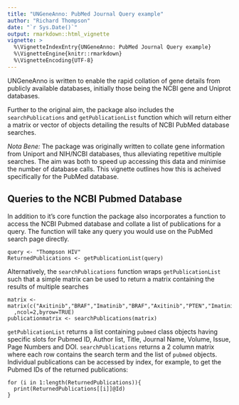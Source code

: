```yaml
---
title: "UNGeneAnno: PubMed Journal Query example"
author: "Richard Thompson"
date: "`r Sys.Date()`"
output: rmarkdown::html_vignette
vignette: >
  %\VignetteIndexEntry{UNGeneAnno: PubMed Journal Query example}
  %\VignetteEngine{knitr::rmarkdown}
  %\VignetteEncoding{UTF-8}
---
```


UNGeneAnno is written to enable the rapid collation of gene details from publicly available databases, initially those being the NCBI gene and Uniprot databases. 

Further to the original aim, the package also includes the `searchPublications` and `getPublicationList` function which will return either a matrix or vector of objects detailing the results of NCBI PubMed database searches.

*Nota Bene:* The package was originally written to collate gene information from Uniport and NIH/NCBI databases, thus alleviating repetitive multiple searches. The aim was both to speed up accessing this data and minimise the number of database calls. This vignette outlines how this is acheived specifically for the PubMed database.

## Queries to the NCBI Pubmed Database
In addition to it's core function the package also incorporates a function to access the NCBI Pubmed database and collate a list of publications for a query. The function will take any query you would use on the PubMed search page directly.

    query <- "Thompson HIV"
    ReturnedPublications <- getPublicationList(query)
    
Alternatively, the `searchPublications` function wraps `getPublicationList` such that a simple matrix can be used to return a matrix containing the results of multiple searches

    matrix <- matrix(c("Axitinib","BRAF","Imatinib","BRAF","Axitinib","PTEN","Imatinib","SMURF2")
      ,ncol=2,byrow=TRUE)
    publicationmatrix <- searchPublications(matrix)
    
`getPublicationList` returns a list containing `pubmed` class objects having specific slots for Pubmed ID, Author list, Title, Journal Name, Volume, Issue, Page Numbers and DOI. `searchPublications` returns a 2 column matrix where each row contains the search term and the list of `pubmed` objects.
Individual publications can be accessed by index, for example, to get the Pubmed IDs of the returned publications:

    for (i in 1:length(ReturnedPublications)){
      print(ReturnedPublications[[i]]@Id)
    }


